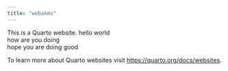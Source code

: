 ```yaml
---
title: "webakms"
---
```


This is a Quarto website.
hello world<br>
how are you doing<br>
hope you are doing good<br>

To learn more about Quarto websites visit <https://quarto.org/docs/websites>.
